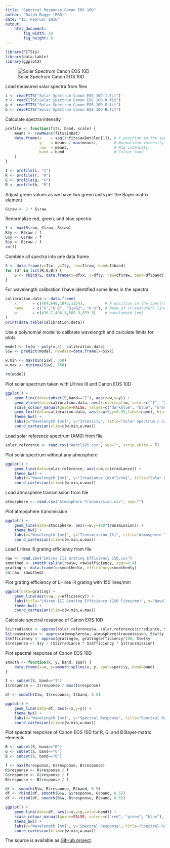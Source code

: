 ```yaml
---
title: "Spectral Response Canon EOS 10D"
author: "Ralph Rogge (RRO)"
date: "15. Februar 2016"
output: 
    html_document:
        fig_width: 10
        fig_height: 6
---
```


```r
library(FITSio)
library(data.table)
library(ggplot2)
```

![Solar Spectrum Canon EOS 10D](Solar Spectrum Canon EOS 10D.png)

Load measured solar spectra from files
```r
i <- readFITS("Solar Spectrum Canon EOS 10D I.fit")
r <- readFITS("Solar Spectrum Canon EOS 10D R.fit")
g <- readFITS("Solar Spectrum Canon EOS 10D G.fit")
b <- readFITS("Solar Spectrum Canon EOS 10D B.fit")
```

Calculate spectra intensity 
```r
profile <- function(fits, band, scale) {
    means <- rowMeans(fits$imDat)
    data.frame(x    = seq(1:fits$axDat$len[1]), # X position in the spectrum
               y    = means / max(means),       # Normalized intensity
               raw  = means,                    # Raw intensity
               band = band                      # Colour band
    ) 
}

I <- profile(i, "I")
R <- profile(r, "R")
G <- profile(g, "G")
B <- profile(b, "B")
```

Adjust green values as we have two green units per the Bayer matrix element
```r
G$raw <- 2 * G$raw
```

Renormalize red, green, and blue spectra
```r
f <- max(R$raw, G$raw, B$raw)
R$y <- R$raw / f
G$y <- G$raw / f
B$y <- B$raw / f
rm(f)
```

Combine all spectra into one data frame
```r
S <- data.frame(x=I$x, y=I$y, raw=I$raw, band=I$band)
for (df in list(R,G,B)) {
    S <- rbind(S, data.frame(x=df$x, y=df$y, raw=df$raw, band=df$band))
}
```

For wavelength calibration I have identified some lines in the spectra 
```r
calibration.data <- data.frame(
    x       = c(404,640,1072,1354),         # X position in the spectrum
    name    = c("G","H β", "D1+D2", "H α"), # Name of (Fraunhofer) line
    w       = c(430.7,486.1,589.3,653.3)    # wavelength [nm]
)
print(data.table(calibration.data))
```

Use a polynomial model to calibrate wavelength and calculate limits for plots
```r
model <- lm(w ~ poly(x,3), calibration.data)
S$w <- predict(model, newdata=data.frame(x=S$x))

w.min <- max(min(S$w), 350)
w.max <- min(max(S$w), 750)

rm(model)
```

Plot solar spectrum taken with LHires III and Canon EOS 10D
```r
ggplot() +
    geom_line(data=subset(S,band=="I"), aes(x=w,y=y)) +
    geom_vline(data=calibration.data, aes(xintercept=w, color=c("1", "2", "3", "4"))) +
    scale_colour_manual(guide=FALSE, values=c("darkblue", "blue", "orange", "red")) +
    geom_text(data=calibration.data, aes(x=w+5,y=0.95,label=name), hjust=0) +
    theme_bw() +
    labs(x="Wavelength [nm]", y="Intensity", title="Solar Spectrum / Canon EOS 10D (I)") +
    coord_cartesian(xlim=c(w.min,w.max))
```

Load solar reference spectrum (AM0) from file
```r
solar.reference <- read.csv("Wehrli85.csv", sep="", strip.white = T)
```

Plot solar spectrum without any atmosphere
```r
ggplot() +
    geom_line(data=solar.reference, aes(x=w,y=irradiance)) +
    theme_bw() +
    labs(x="Wavelength [nm]", y="Irradiance [W/m^2/nm]", title="Solar Reference Spectrum (Wehrli 1985)") +
    coord_cartesian(xlim=c(w.min,w.max))
```

Load atmosphere transmission from file
```r
atmosphere <- read.csv("Atmosphere Transmission.csv", sep="")
```

Plot atmosphere transmission
```r
ggplot() +
    geom_line(data=atmosphere, aes(x=w,y=100*transmission)) +
    theme_bw() +
    labs(x="Wavelength [nm]", y="Transmission [%]", title="Atmosphere Transmission (Airmass=2.13)") +
    coord_cartesian(xlim=c(w.min,w.max))
```

Load LHires III grating efficiency from file
```r
raw <- read.csv("LHires III Grating Efficiency 150.csv")
smoothed <- smooth.spline(raw$w, raw$efficiency, spar=0.4)
grating <- data.frame(w=smoothed$x, efficiency=smoothed$y)
rm(raw, smoothed)
```

Plot grating efficiency of LHires III grating with 150 lines/mm
```r
ggplot(data=grating) +
    geom_line(aes(x=w, y=efficiency)) +
    labs(title="LHires III Grating Efficiency (150 lines/mm)", x="Wavelength [nm]", y="Absolute Efficiency [%]") +
    theme_bw() +
    coord_cartesian(xlim=c(w.min,w.max))
```

Calculate spectral response of Canon EOS 10D
```r
S$irradiance <- approx(solar.reference$w, solar.reference$irradiance, S$w)$y
S$transmission <- approx(atmosphere$w, atmosphere$transmission, S$w)$y
S$efficiency <- approx(grating$w, grating$efficiency/100, S$w)$y
S$response <- S$y / (S$irradiance * S$efficiency * S$transmission)
```

Plot spectral response of Canon EOS 10D 
```r
smooth <- function(x, y, band, spar) {
    data.frame(x=x, y=smooth.spline(x, y, spar=spar)$y, band=band)
}

I <- subset(S, band=="I")
I$response <- I$response / max(I$response)

df <- smooth(I$w, I$response, I$band, 0.5)

ggplot() +
    geom_line(data=df, aes(x=x,y=y)) +
    theme_bw() +
    labs(x="Wavelength [nm]", y="Spectral Response", title="Spectral Response Canon EOS 10D (I)") +
    coord_cartesian(xlim=c(w.min,w.max))
```

Plot spectral response of Canon EOS 10D for R, G, and B Bayer-matrix elements
```r
R <- subset(S, band=="R")
G <- subset(S, band=="G")
B <- subset(S, band=="B")

f <- max(R$response, G$response, B$response)
R$response <- R$response / f
G$response <- G$response / f
B$response <- B$response / f

df <- smooth(R$w, R$response, R$band, 0.5)
df <- rbind(df, smooth(G$w, G$response, G$band, 0.5))
df <- rbind(df, smooth(B$w, B$response, B$band, 0.5))

ggplot() +
    geom_line(data=df, aes(x=x,y=y,color=band)) +
    scale_colour_manual(guide=FALSE, values=c("red", "green", "blue"), labels=c("R", "G", "B")) +
    theme_bw() +
    labs(x="Wavelength [nm]", y="Spectral Response", title="Spectral Reponse Canon EOS 10D (RGB)") +
    coord_cartesian(xlim=c(w.min,w.max))
```

The source is available as [GitHub project](http://rpubs.com/rrogge/spectral-response-canon-eos-10d).